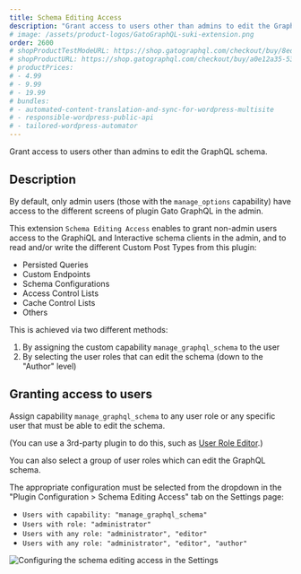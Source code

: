 ```yaml
---
title: Schema Editing Access
description: "Grant access to users other than admins to edit the GraphQL schema."
# image: /assets/product-logos/GatoGraphQL-suki-extension.png
order: 2600
# shopProductTestModeURL: https://shop.gatographql.com/checkout/buy/8edd16a5-ce4e-41bc-973e-940c5bccc2fd
# shopProductURL: https://shop.gatographql.com/checkout/buy/a0e12a35-53f9-47fe-be84-55ff91896805
# productPrices:
# - 4.99
# - 9.99
# - 19.99
# bundles:
# - automated-content-translation-and-sync-for-wordpress-multisite
# - responsible-wordpress-public-api
# - tailored-wordpress-automator
---
```


Grant access to users other than admins to edit the GraphQL schema.

## Description

By default, only admin users (those with the `manage_options` capability) have access to the different screens of plugin Gato GraphQL in the admin.

This extension `Schema Editing Access` enables to grant non-admin users access to the GraphiQL and Interactive schema clients in the admin, and to read and/or write the different Custom Post Types from this plugin:

- Persisted Queries
- Custom Endpoints
- Schema Configurations
- Access Control Lists
- Cache Control Lists
- Others

This is achieved via two different methods:

1. By assigning the custom capability `manage_graphql_schema` to the user
2. By selecting the user roles that can edit the schema (down to the "Author" level)

## Granting access to users

Assign capability `manage_graphql_schema` to any user role or any specific user that must be able to edit the schema.

(You can use a 3rd-party plugin to do this, such as <a href="https://wordpress.org/plugins/user-role-editor/" target="_blank">User Role Editor</a>.)

You can also select a group of user roles which can edit the GraphQL schema.

The appropriate configuration must be selected from the dropdown in the "Plugin Configuration > Schema Editing Access" tab on the Settings page:

- `Users with capability: "manage_graphql_schema"`
- `Users with role: "administrator"`
- `Users with any role: "administrator", "editor"`
- `Users with any role: "administrator", "editor", "author"`

<div class="img-width-1024" markdown=1>

![Configuring the schema editing access in the Settings](/assets/extensions/upstream-pro/settings-schema-editing-access.png "Configuring the schema editing access in the Settings")

</div>

<!-- ## Bundles including extension

- [“All in One Toolbox for WordPress” Bundle](../../bundles/all-in-one-toolbox-for-wordpress)
- [“Responsible WordPress Public API” Bundle](../../bundles/responsible-wordpress-public-api) -->
